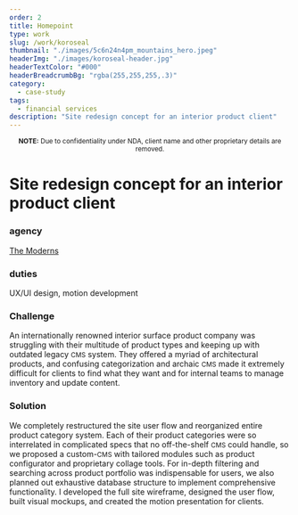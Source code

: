 ```yaml
---
order: 2
title: Homepoint
type: work
slug: /work/koroseal
thumbnail: "./images/5c6n24n4pm_mountains_hero.jpeg"
headerImg: "./images/koroseal-header.jpg"
headerTextColor: "#000"
headerBreadcrumbBg: "rgba(255,255,255,.3)"
category:
  - case-study
tags:
  - financial services
description: "Site redesign concept for an interior product client"
---
```



<p style="text-align: center;">
  <small>
    <b>NOTE:</b> Due to confidentiality under NDA, client name and other
    proprietary details are removed.
  </small>
</p>

<EmbedVideo
  videoChannel="vimeo"
  aspectRatioPadding="75.75%"
  videoId="228280461"
/>

# Site redesign concept for an interior product client

<section class="portfolioDetail">

### agency

[The Moderns](https://themoderns.com)

</section>

<section class="portfolioDetail">

### duties

UX/UI design, motion development

</section>

<section class="portfolioDetail">

### Challenge

An internationally renowned interior surface product company was struggling with their multitude of product types and keeping up with outdated legacy <small>CMS</small> system. They offered a myriad of architectural products, and confusing categorization and archaic <small>CMS</small> made it extremely difficult for clients to find what they want and for internal teams to manage inventory and update content.

</section>

<section class="portfolioDetail">

### Solution

We completely restructured the site user flow and reorganized entire product category system. Each of their product categories were so interrelated in complicated specs that no off-the-shelf <small>CMS</small> could handle, so we proposed a custom-<small>CMS</small> with tailored modules such as product configurator and proprietary collage tools. For in-depth filtering and searching across product portfolio was indispensable for users, we also planned out exhaustive database structure to implement comprehensive functionality. I developed the full site wireframe, designed the user flow, built visual mockups, and created the motion presentation for clients.

</section>
